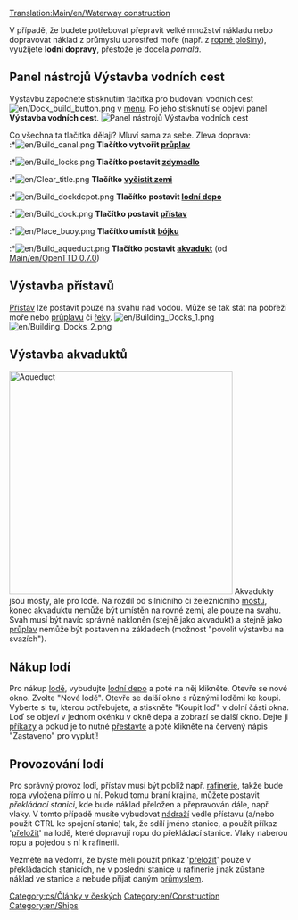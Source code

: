 [[Translation:Main/en/Waterway construction]]{{en/-}}{{cs/Obsah}}

V případě, že budete potřebovat přepravit velké množství nákladu nebo dopravovat náklad z průmyslu uprostřed moře (např. z [[Main/cs/Ropná plošina|ropné plošiny]]), využijete '''lodní dopravy''', přestože je docela ''pomalá''.
==Panel nástrojů Výstavba vodních cest==
Výstavbu započnete stisknutím tlačítka pro budování vodních cest [[File:en/Dock build button.png]] v [[Main/cs/Rozhraní hry|menu]]. Po jeho stisknutí se objeví panel '''Výstavba vodních cest'''.
[[File:en/Dock toolbar.png|center|none|frame|Panel nástrojů Výstavba vodních cest]]

Co všechna ta tlačítka dělají? Mluví sama za sebe. Zleva doprava:<br>
:*[[File:en/Build canal.png]] '''Tlačítko vytvořit [[Main/cs/Průplav|průplav]]'''
:*[[File:en/Build locks.png]] '''Tlačítko postavit [[Main/cs/Zdymadlo|zdymadlo]]'''
:*[[File:en/Clear title.png]] '''Tlačítko [[Main/cs/Úprava terénu|vyčistit zemi]]'''
:*[[File:en/Build dockdepot.png]] '''Tlačítko postavit [[Main/cs/Depa|lodní depo]]'''
:*[[File:en/Build dock.png]] '''Tlačítko postavit [[Main/cs/Přístav|přístav]]'''
:*[[File:en/Place buoy.png]] '''Tlačítko umístit [[Main/cs/Bójka|bójku]]'''
:*[[File:en/Build aqueduct.png]] '''Tlačítko postavit [[Main/en/#Výstavba akvaduktů|akvadukt]]''' (od [[Main/en/OpenTTD 0.7.0]])

==Výstavba přístavů==
[[Main/cs/Přístav|Přístav]] lze postavit pouze na svahu nad vodou. Může se tak stát na pobřeží moře nebo [[Main/cs/Průplav|průplavu]] či [[Main/cs/Řeka|řeky]].
[[File:en/Building Docks 1.png|left]] [[File:en/Building Docks 2.png]]

==Výstavba akvaduktů==
[[File:en/Aqueduct.png|thumb|400px|Aqueduct]]
Akvadukty jsou mosty, ale pro lodě. Na rozdíl od silničního či železničního [[Main/cs/Mosty|mostu]], konec akvaduktu nemůže být umístěn na rovné zemi, ale pouze na svahu. Svah musí být navíc správně nakloněn (stejně jako akvadukt) a stejně jako [[Main/cs/Průplav|průplav]] nemůže být postaven na základech (možnost "povolit výstavbu na svazích").<br style="clear:both;">

==Nákup lodí==
Pro nákup [[Main/cs/Lodě|lodě]], vybudujte [[Main/cs/Depa|lodní depo]] a poté na něj klikněte. Otevře se nové okno. Zvolte "Nové lodě". Otevře se další okno s různými loděmi ke koupi. Vyberte si tu, kterou potřebujete, a stiskněte "Koupit loď" v dolní části okna. Loď se objeví v jednom okénku v okně depa a zobrazí se další okno. Dejte ji [[Main/cs/Příkazy|příkazy]] a pokud je to nutné [[Main/cs/Přestavba vozidel|přestavte]] a poté klikněte na červený nápis "Zastaveno" pro vyplutí!

==Provozování lodí==
Pro správný provoz lodí, přístav musí být poblíž např. [[Main/cs/Rafinerie|rafinerie]], takže bude [[Main/cs/Ropa|ropa]] vyložena přímo u ní. Pokud tomu brání krajina, můžete postavit ''překládací stanici'', kde bude náklad přeložen a přepravován dále, např. vlaky. V tomto případě musíte vybudovat [[Main/cs/Nádraží|nádraží]] vedle přístavu (a/nebo použít CTRL ke spojení stanic) tak, že sdílí jméno stanice, a použít příkaz '[[Main/cs/Příkazy|přeložit]]' na lodě, které dopravují ropu do překládací stanice. Vlaky naberou ropu a pojedou s ní k rafinerii.

Vezměte na vědomí, že byste měli použít příkaz '[[Main/cs/Příkazy|přeložit]]' pouze v překládacích stanicích, ne v poslední stanice u rafinerie jinak zůstane náklad ve stanice a nebude přijat daným [[Main/cs/Průmysl|průmyslem]].

[[Category:cs/Články v českých]]
[[Category:en/Construction]]
[[Category:en/Ships]]